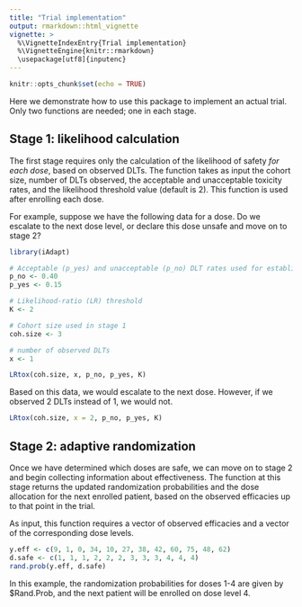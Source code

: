 ```yaml
---
title: "Trial implementation"
output: rmarkdown::html_vignette
vignette: >
  %\VignetteIndexEntry{Trial implementation}
  %\VignetteEngine{knitr::rmarkdown}
  \usepackage[utf8]{inputenc}
---
```


```r
knitr::opts_chunk$set(echo = TRUE)
```

Here we demonstrate how to use this package to implement an actual trial. Only two functions are needed; one in each stage.

## Stage 1: likelihood calculation

The first stage requires only the calculation of the likelihood of safety *for each dose*, based on observed DLTs. The function takes as input the cohort size, number of DLTs observed, the acceptable and unacceptable toxicity rates, and the likelihood threshold value (default is 2). This function is used after enrolling each dose.

For example, suppose we have the following data for a dose. Do we escalate to the next dose level, or declare this dose unsafe and move on to stage 2?

```r
library(iAdapt)

# Acceptable (p_yes) and unacceptable (p_no) DLT rates used for establishing safety
p_no <- 0.40                                     
p_yes <- 0.15    

# Likelihood-ratio (LR) threshold
K <- 2                                          

# Cohort size used in stage 1
coh.size <- 3 

# number of observed DLTs
x <- 1

```

```r
LRtox(coh.size, x, p_no, p_yes, K)
```

Based on this data, we would escalate to the next dose. However, if we observed 2 DLTs instead of 1, we would not.

```r
LRtox(coh.size, x = 2, p_no, p_yes, K)
```


## Stage 2: adaptive randomization

Once we have determined which doses are safe, we can move on to stage 2 and begin collecting information about effectiveness. The function at this stage returns the updated randomization probabilities and the dose allocation for the next enrolled patient, based on the observed efficacies up to that point in the trial.

As input, this function requires a vector of observed efficacies and a vector of the corresponding dose levels. 

```r
y.eff <- c(9, 1, 0, 34, 10, 27, 38, 42, 60, 75, 48, 62)
d.safe <- c(1, 1, 1, 2, 2, 2, 3, 3, 3, 4, 4, 4)
rand.prob(y.eff, d.safe)
```

In this example, the randomization probabilities for doses 1-4 are given by \$Rand.Prob, and the next patient will be enrolled on dose level 4. 
